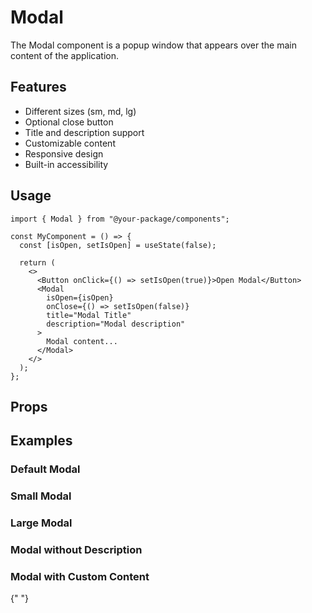 
<Meta of={ModalStories} />

# Modal

The Modal component is a popup window that appears over the main content of the application.

## Features

- Different sizes (sm, md, lg)
- Optional close button
- Title and description support
- Customizable content
- Responsive design
- Built-in accessibility

## Usage

```tsx
import { Modal } from "@your-package/components";

const MyComponent = () => {
  const [isOpen, setIsOpen] = useState(false);

  return (
    <>
      <Button onClick={() => setIsOpen(true)}>Open Modal</Button>
      <Modal
        isOpen={isOpen}
        onClose={() => setIsOpen(false)}
        title="Modal Title"
        description="Modal description"
      >
        Modal content...
      </Modal>
    </>
  );
};
```

## Props

<Controls />

## Examples

### Default Modal

<Story of={ModalStories.Default} />

### Small Modal

<Story of={ModalStories.SmallSize} />

### Large Modal

<Story of={ModalStories.LargeSize} />

### Modal without Description

<Story of={ModalStories.WithoutDescription} />

### Modal with Custom Content

<Story of={ModalStories.CustomContent} />{" "}
